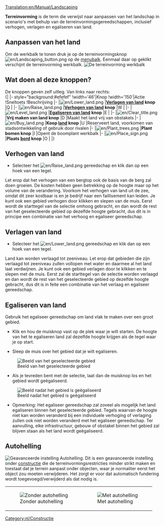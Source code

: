 [[Translation:en/Manual/Landscaping]]
{{nl/Tutorial}}{{nl/Inhoudsopgave}}

'''Terreinvorming''' is de term die verwijst naar aanpassen van het landschap in scenario's met behulp van de terreinvormingsgereedschappen, inclusief verhogen, verlagen en egaliseren van land.

==Aanpassen van het land==
Om de werkbalk te tonen druk je op de terreinvormingsknop [[File:en/Landscaping button.png]] op de [[nl/Manual/Spelinterface#De_menubalk|menubalk]]. Eenmaal daar op geklikt verschijnt de terreinvorming werkbalk.
[[File:en/terreinvorming1.png|none|frame|De terreinvorming werkbalk]]

==Wat doen al deze knoppen?==
De knoppen geven zelf uitleg. Van links naar rechts:<br>
{| {{en/Wikitable}}
|- style="background:#efefef"
!width='46'|Knop
!width='150'|Actie
!Sneltoets
!Beschrijving
|-
|[[File:en/Lower land.png]]
|'''[[nl/Manual/Terreinvorming#Verlagen_van_land|Verlagen van land]] knop'''
|Q
|
|-
|[[File:en/Raise land.png]]
|'''[[nl/Manual/Terreinvorming#Verhogen_van_land|Verhogen van land]] knop'''
|W
|
|-
|[[File:en/Level land.png]]
|'''[[nl/Manual/Terreinvorming#Egaliseren_van_land|Egaliseren van land]] knop'''
|E
|
|-
|[[File:en/Clear title.png]]
|'''Vrij maken van land knop'''
|D
|Maakt het land vrij van obstakels
|-
|[[File:en/Buy land.png]]
|'''Koop [[en/Manual/Land|land]] knop'''
|U
|Reserveert land, voorkomen van stadsontwikkeling of gebruik door rivalen
|-
|[[File:en/Plant trees.png]]
|'''Plant bomen knop'''
|I
|Opent de boomplant werkbalk
|-
|[[File:en/Place sign.png]]
|'''Plaats [[en/sign|bord]] knop'''
|O
|
|}

==Verhogen van land==
* Selecteer het [[File:en/Raise land.png]] gereedschap en klik dan op een hoek van een tegel.
Let erop dat het verhogen van een bergtop ook de basis van de berg zal doen groeien. De kosten hebben geen betrekking op de hoogte maar op het volume van de verandering. Voorkom het verhogen van land uit de zee, omdat dit zeer kostbaar is en je bedrijf naar een faillisement kan leiden.
Je kunt ook een gebied verhogen door klikken en slepen van de muis. Eerst wordt de starttegel van de selectie omhoog gebracht, en dan wordt de rest van het geselecteerde gebied op dezelfde hoogte gebracht, dus dit is in principe een combinatie van het verhoog en egaliseer gereedschap.

==Verlagen van land==
* Selecteer het [[File:en/Lower land.png]] gereedschap en klik dan op een hoek van een tegel.
Land kan worden verlaagd tot zeeniveau. Let erop dat gebieden die zijn verlaagd tot zeeniveau zullen vollopen met water en daarmee al het land laat verdwijnen.
Je kunt ook een gebied verlagen door te klikken en te slepen met de muis. Eerst zal de starttegel van de selectie worden verlaagd en dan wordt de rest van het geselecteerde gebied op dezelfde hoogte gebracht, dus dit is in feite een combinatie van het verlaag en egaliseer gereedschap.

==Egaliseren van land==
Gebruik het egaliseer gereedschap om land vlak te maken over een groot gebied.

*Klik en hou de muisknop vast op de plek waar je wilt starten. De hoogte van het te egaliseren land zal dezelfde hoogte krijgen als de tegel waar je op start.

*Sleep de muis over het gebied dat je wilt egaliseren.
[[File:en/Level land before.png|center|none|frame|Beeld van het geselecteerde gebied]]

*Als je tevreden bent met de selectie, laat dan de muisknop los en het gebied wordt geëgaliseerd.
[[File:en/Level land after.png|center|none|frame|Beeld nadat het gebied is geëgaliseerd]]

*Opmerking: Het egaliseer gereedschap zal zoveel als mogelijk het land egaliseren binnen het geselecteerde gebied. Tegels waarvan de hoogte niet kan worden veranderd bij een individuele verhoging of verlaging zullen ook niet worden veranderd met het egaliseer gereedschap. Ter aanvulling, elke infrastructuur, gebouw of obstakel binnen het gebied zal blijven staan als het land wordt geëgaliseerd.

==Autohelling==
[[File:nl/Terreinvorming4.png|right|frame|Geavanceerde instelling ''Autohelling''.]]
Dit is een geavanceerde instelling onder [[nl/Manual/Constructie|constructie]] die de terreinvormingsrestricties minder strikt maken en toestaat dat je terrein aanpast onder objecten, waar je normaliter eerst het object zou moeten verwijderen. Het zorgt er voor dat automatisch fundering wordt toegevoegd/verwijderd als dat nodig is.
{|
|[[File:nl/Terreinvorming2.png|none|frame|Zonder autohelling]]
|[[File:en/Terreinvorming3.png|none|frame|Met autohelling]]
|}

{{nl/Kenmerken|0.6}}
[[Category:nl/Constructie]]